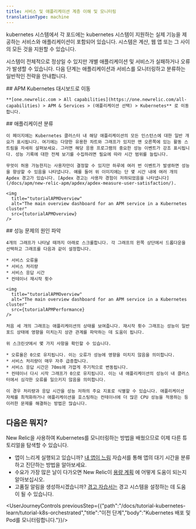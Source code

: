 ```yaml
---
title: 서비스 및 애플리케이션 계층 이해 및 모니터링
translationType: machine
---
```


kubernetes 시스템에서 각 포드에는 kubernetes 시스템이 지원하는 실제 기능을 제공하는 서비스와 애플리케이션이 포함되어 있습니다. 시스템은 계산, 웹 앱 또는 그 사이의 모든 것을 지원할 수 있습니다.

시스템이 전체적으로 정상일 수 있지만 개별 애플리케이션 및 서비스가 실패하거나 오류가 발생할 수 있습니다. 다음 단계는 애플리케이션과 서비스를 모니터링하고 분류하는 일반적인 전략을 안내합니다.

<Steps>
  <Step>
    ## APM Kubernetes 대시보드로 이동

    **[one.newrelic.com > All capabilities](https://one.newrelic.com/all-capabilities) > APM & Services > (애플리케이션 선택) > Kubernetes** 로 이동합니다.  

  </Step>

  <Step>
    ## 애플리케이션 분류

    이 페이지에는 Kubernetes 클러스터 내 해당 애플리케이션의 모든 인스턴스에 대한 일반 개요가 표시됩니다. 여기에는 다양한 유용한 차트와 그래프가 있지만 맨 오른쪽에 있는 활동 스트림을 자세히 살펴보세요. 그러면 해당 응용 프로그램의 중요한 성능 이벤트가 강조 표시됩니다. 성능 기록에 대한 전체 보기를 수집하려면 필요에 따라 시간 범위를 늘립니다.

    무엇이 허용 가능한지는 사용자만이 결정할 수 있지만 하루에 여러 번 이벤트가 발생하면 성능을 향상할 수 있음을 나타냅니다. 예를 들어 위 이미지에는 단 몇 시간 내에 여러 개의 Apdex 경고가 있습니다. [Apdex 경고는 사용자 경험이 저하되었음을 나타냅니다](/docs/apm/new-relic-apm/apdex/apdex-measure-user-satisfaction/).

    <img
      title="tutorialAPMOverview"
      alt="The main overview dashboard for an APM service in a Kubernetes cluster"
      src={tutorialAPMOverview}
    />
  </Step>

  <Step>
    ## 성능 문제의 원인 파악

    4개의 그래프가 나타날 때까지 아래로 스크롤합니다. 각 그래프의 왼쪽 상단에서 드롭다운을 선택하고 그래프를 다음과 같이 설정합니다.

    * 서비스 오류율
    * 서비스 처리량
    * 서비스 응답 시간
    * 컨테이너 재시작 횟수

    <img
      title="tutorialAPMOverview"
      alt="The main overview dashboard for an APM service in a Kubernetes cluster"
      src={tutorialAPMPerformance}
    />

    처음 세 개의 그래프는 애플리케이션의 상태를 보여줍니다. 재시작 횟수 그래프는 성능이 일반 포드 상태에 영향을 미치는지 상관 관계를 파악하는 데 도움이 됩니다.

    위 스크린샷에서 몇 가지 사항을 확인할 수 있습니다.

    * 오류율은 0으로 유지됩니다. 이는 오류가 성능에 영향을 미치지 않음을 의미합니다.
    * 서비스 처리량이 매우 자주 급증합니다.
    * 서비스 응답 시간은 70ms에 가깝게 주기적으로 변동됩니다.
    * 컨테이너 다시 시작 그래프가 0으로 유지됩니다. 이는 내 애플리케이션의 성능이 내 클러스터에서 심각한 오류를 일으키지 않음을 의미합니다.

    이 경우 처리량과 응답 시간을 성능 저하의 주요 지표로 식별할 수 있습니다. 애플리케이션 자체를 최적화하거나 애플리케이션을 호스팅하는 컨테이너에 더 많은 CPU 성능을 적용하는 등 이러한 문제를 해결하는 방법은 많습니다.
  </Step>
</Steps>

## 다음은 뭐지?

New Relic을 사용하여 Kubernetes를 모니터링하는 방법을 배웠으므로 이제 다른 튜토리얼을 탐색할 수 있습니다.

* 앱이 느리게 실행되고 있습니까? [내 앱이 느림](docs/tutorial-app-slow/root-causes) 자습서를 통해 앱의 대기 시간을 분류하고 진단하는 방법을 알아보세요.
* 수요가 가장 많은 날이 다가오면 New Relic이 [용량 계획](/docs/tutorial-peak-demand/get-started) 에 어떻게 도움이 되는지 알아보십시오.
* 고품질 알림을 생성하시겠습니까? [경고 자습서는](/docs/tutorial-create-alerts/create-new-relic-alerts/) 경고 시스템을 설정하는 데 도움이 될 수 있습니다.

<UserJourneyControls previousStep={{"path":"/docs/tutorial-kubernetes-learn/tutorial-k8s-orchestrated","title":"이전 단계","body":"Kubernetes 배포 및 Pod를 모니터링합니다."}}/>